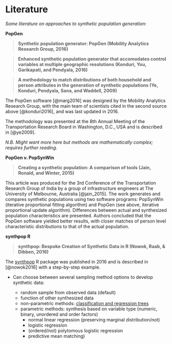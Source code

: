 # Literature

*Some literature on approaches to synthetic population generation:*

**PopGen**

> **Synthetic population generator: PopGen (Mobility Analytics Research Group, 2016)** 

> **Enhanced synthetic population generator that accomodates control variables at multiple geographic resolutions (Konduri, You, Garikapati, and Pendyala, 2016)** 

> **A methodology to match distributions of both household and person attributes in the generation of synthetic populations (Ye, Konduri, Pendyala, Sana, and Waddell, 2009)** 




The PopGen software [@marg2016] was designed by the Mobility Analytics Research Group, with the main team of scientists cited in the second source above [@konduri2016], and was last updated in 2016. 

The methodology was presented at the 8th Annual Meeting of the Transportation Research Board in Washington, D.C., USA and is described in [@ye2009]. 

*N.B. Might want more here but methods are mathematically complex; requires further reading.* 

**PopGen v. PopSynWin**

> **Creating a synthetic population: A comparison of tools (Jain, Ronald, and Winter, 2015)** 

This article was produced for the 3rd Conference of the Transportation Research Group of India by a group of infrastructure engineers at The University of Melbourne, Australia [@jain_2015]. The work generates and compares synthetic populations using two software programs: PopSynWin (iterative proportional fitting algorithm) and PopGen (see above, iterative proportional update algorithm). Differences between actual and synthesized population characteristics are presented. Authors concluded that the PopGen software yielded better results, with closer matches of person level characteristic distributions to that of the actual population. 


**synthpop R**

> **synthpop: Bespoke Creation of Synthetic Data in R (Nowok, Raab, & Dibben, 2016)** 

The [synthpop](https://www.jstatsoft.org/article/view/v074i11) R package was published in 2016 and is described in [@nowok2016] with a step-by-step example. 

  - Can choose between several sampling method options to develop synthetic data: 
  
    - random sample from observed data (default)
    - function of other synthesized data
    - non-parametric methods: [classification and regression trees](https://cran.r-project.org/web/packages/rpart/index.html)
    - parametric methods: synthesis based on variable type (numeric, binary, unordered and order factors)
      - normal linear regression (preserving marginal distribution/not)
      - logistic regression
      - (ordered/not) polytomous logistic regression
      - predictive mean matching)
